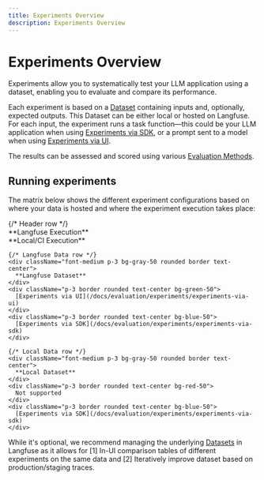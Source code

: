 ```yaml
---
title: Experiments Overview
description: Experiments Overview
---
```


# Experiments Overview

Experiments allow you to systematically test your LLM application using a dataset, enabling you to evaluate and compare its performance. 

Each experiment is based on a [Dataset](/docs/evaluation/experiments/datasets) containing inputs and, optionally, expected outputs. This Dataset can be either local or hosted on Langfuse. For each input, the experiment runs a task function—this could be your LLM application when using [Experiments via SDK](/docs/evaluation/experiments/experiments-via-sdk), or a prompt sent to a model when using [Experiments via UI](/docs/evaluation/experiments/experiments-via-ui). 

The results can be assessed and scored using various [Evaluation Methods](/docs/evaluation/evaluation-methods/llm-as-a-judge).

## Running experiments

The matrix below shows the different experiment configurations based on where your data is hosted and where the experiment execution takes place:

<div className="my-6">
  <div className="grid grid-cols-3 gap-2">
    {/* Header row */}
    <div></div>
    <div className="text-center font-medium p-3 bg-gray-50 rounded border">
      **Langfuse Execution**
    </div>
    <div className="text-center font-medium p-3 bg-gray-50 rounded border">
      **Local/CI Execution**
    </div>

    {/* Langfuse Data row */}
    <div className="font-medium p-3 bg-gray-50 rounded border text-center">
      **Langfuse Dataset**
    </div>
    <div className="p-3 border rounded text-center bg-green-50">
      [Experiments via UI](/docs/evaluation/experiments/experiments-via-ui)
    </div>
    <div className="p-3 border rounded text-center bg-blue-50">
      [Experiments via SDK](/docs/evaluation/experiments/experiments-via-sdk)
    </div>

    {/* Local Data row */}
    <div className="font-medium p-3 bg-gray-50 rounded border text-center">
      **Local Dataset**
    </div>
    <div className="p-3 border rounded text-center bg-red-50">
      Not supported
    </div>
    <div className="p-3 border rounded text-center bg-blue-50">
      [Experiments via SDK](/docs/evaluation/experiments/experiments-via-sdk)
    </div>

  </div>
</div>

<Callout type="info">

While it's optional, we recommend managing the underlying [Datasets](/docs/evaluation/experiments/datasets) in Langfuse as it allows for [1] In-UI comparison tables of different experiments on the same data and [2] Iteratively improve dataset based on production/staging traces.

</Callout>
